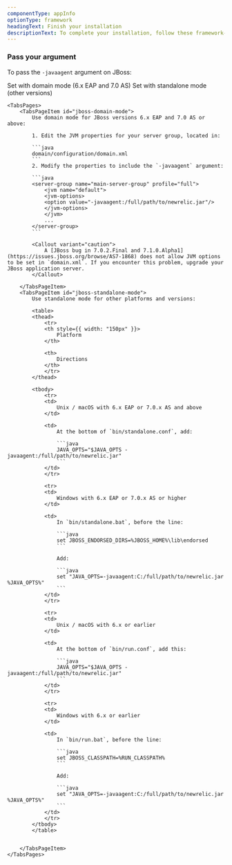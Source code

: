 ```yaml
---
componentType: appInfo
optionType: framework 
headingText: Finish your installation
descriptionText: To complete your installation, follow these framework-specific steps. If you need a different framework, select it at the top of this page.
---
```


### Pass your argument

To pass the `-javaagent` argument on JBoss:

<Tabs>
	<TabsBar>
		<TabsBarItem id="jboss-domain-mode">Set with domain mode (6.x EAP and 7.0 AS)</TabsBarItem>
		<TabsBarItem id="jboss-standalone-mode">Set with standalone mode (other versions)</TabsBarItem>
	</TabsBar>

	<TabsPages>
		<TabsPageItem id="jboss-domain-mode">
            Use domain mode for JBoss versions 6.x EAP and 7.0 AS or above:

            1. Edit the JVM properties for your server group, located in:

            ```java
            domain/configuration/domain.xml
            ```
            2. Modify the properties to include the `-javaagent` argument:

            ```java
            <server-group name="main-server-group" profile="full">
                <jvm name="default">
                <jvm-options>
                <option value="-javaagent:/full/path/to/newrelic.jar"/>
                </jvm-options>
                </jvm>
                ...
            </server-group>
            ```

            <Callout variant="caution">
                A [JBoss bug in 7.0.2.Final and 7.1.0.Alpha1](https://issues.jboss.org/browse/AS7-1868) does not allow JVM options to be set in `domain.xml`. If you encounter this problem, upgrade your JBoss application server.
            </Callout>

		</TabsPageItem>
		<TabsPageItem id="jboss-standalone-mode">
            Use standalone mode for other platforms and versions:

            <table>
            <thead>
                <tr>
                <th style={{ width: "150px" }}>
                    Platform
                </th>

                <th>
                    Directions
                </th>
                </tr>
            </thead>

            <tbody>
                <tr>
                <td>
                    Unix / macOS with 6.x EAP or 7.0.x AS and above
                </td>

                <td>
                    At the bottom of `bin/standalone.conf`, add:

                    ```java
                    JAVA_OPTS="$JAVA_OPTS -javaagent:/full/path/to/newrelic.jar"
                    ```
                </td>
                </tr>

                <tr>
                <td>
                    Windows with 6.x EAP or 7.0.x AS or higher
                </td>

                <td>
                    In `bin/standalone.bat`, before the line:

                    ```java
                    set JBOSS_ENDORSED_DIRS=%JBOSS_HOME%\lib\endorsed
                    ```

                    Add:

                    ```java
                    set "JAVA_OPTS=-javaagent:C:/full/path/to/newrelic.jar %JAVA_OPTS%"
                    ```
                </td>
                </tr>

                <tr>
                <td>
                    Unix / macOS with 6.x or earlier
                </td>

                <td>
                    At the bottom of `bin/run.conf`, add this:

                    ```java
                    JAVA_OPTS="$JAVA_OPTS -javaagent:/full/path/to/newrelic.jar"
                    ```
                </td>
                </tr>

                <tr>
                <td>
                    Windows with 6.x or earlier
                </td>

                <td>
                    In `bin/run.bat`, before the line:

                    ```java
                    set JBOSS_CLASSPATH=%RUN_CLASSPATH%
                    ```

                    Add:

                    ```java
                    set "JAVA_OPTS=-javaagent:C:/full/path/to/newrelic.jar %JAVA_OPTS%"
                    ```
                </td>
                </tr>
            </tbody>
            </table>


		</TabsPageItem>
	</TabsPages>
</Tabs>

